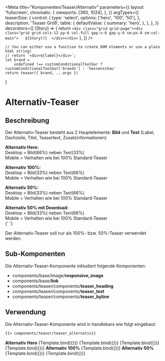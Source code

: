 
<Meta
    title="Komponenten/Teaser/Alternativ"
    parameters={{
        layout: 'fullscreen',
        chromatic: {
            viewports: [360, 1024],
        },
    }}
    argTypes={{
        teaserSize: {
            control: {
                type: 'select',
                options: ['hero', '100', '50'],
            },
            description: 'Teaser Größ',
            table: {
                defaultValue: {
                    summary: 'hero',
                },
            },
        },
    }}
    decorators={[
        (Story) => {
            return `<div class="grid grid-page"><div class="grid grid-cols-12 py-6 col-full gap-x-6 gap-y-6 sm:px-8 sm:col-main">  
                ${Story()} 
                </div></div>`
        },
    ]}
/>

    // You can either use a function to create DOM elements or use a plain html string!
    // return `<div>${label}</div>`;
    let brand =
        undefined !== customConditionalToolbar ? customConditionalToolbar['brands'] : 'hessenschau'
    return teaser({ brand, ...args })
}

# Alternativ-Teaser

## Beschreibung

Der Alternativ-Teaser besteht aus 2 Hauptelemente: <b>Bild</b> und <b>Text</b> (Label, Dachzeile, Titel, Teasertext, Zusatzinformationen)

<b>Alternativ Hero:</b> <br />
Desktop = Bild(66%) neben Text(33%) <br />
Mobile = Verhalten wie bei 100% Standard-Teaser <br />

<b>Alternativ 100%:</b> <br />
Desktop = Bild(33%) neben Text(66%) <br />
Mobile = Verhalten wie bei 100% Standard-Teaser <br />

<b>Alternativ 50%:</b> <br />
Desktop = Bild(33%) neben Text(66%) <br />
Mobile = Verhalten wie bei 100% Standard-Teaser <br />

<b>Alternativ 50% mit Download:</b> <br />
Desktop = Bild(33%) neben Text(66%) <br />
Mobile = Verhalten wie bei 100% Standard-Teaser <br />{' '}

Der Alternativ-Teaser soll nur als 100%- bzw. 50%-Teaser verwendet werden.

## Sub-Komponenten

Die Alternativ-Teaser-Komponente inkludiert folgende Komponenten:

<ul>
    <li>
        components/base/image/<b>responsive_image</b>
    </li>
    <li>
        components/base/<b>link</b>
    </li>
    <li>
        components/teaser/components/<b>teaser_heading</b>
    </li>
    <li>
        components/teaser/components/<b>teaser_text</b>
    </li>
    <li>
        components/teaser/components/<b>teaser_byline</b>
    </li>
</ul>

## Verwendung

Die Alternativ-Teaser-Komponente wird in handlebars wie folgt eingebaut:

```html
{{> components/teaser/teaser_alternativ}}
```

<Preview withToolbar>
    <b>Alternativ Hero</b>
    <Story name="Alternativ Hero" args={heroTeaser.logicItem.includeModel}>
        {Template.bind({})}
    </Story>
    <Story
        name="Alternativ Hero mit Kommentaren"
        args={heroTeaserWithComments.logicItem.includeModel}
    >
        {Template.bind({})}
    </Story>
    <Story name="Alternativ Hero mit Label" args={heroTeaserWithLabel.logicItem.includeModel}>
        {Template.bind({})}
    </Story>
    <Story name="Alternativ Hero mit externen Link Dokument" args={heroTeaserLink.logicItem.includeModel}>
        {Template.bind({})}
    </Story>
    <b>Alternativ 100%</b>
    <Story name="Alternativ 100" args={teaser100.logicItem.includeModel}>
        {Template.bind({})}
    </Story>
    <b>Alternativ 50%</b>
    <Story name="Alternativ 50" args={teaser50.logicItem.includeModel}>
        {Template.bind({})}
    </Story>
    <Story name="Alternativ 50 mit Download" args={teaser50Download.logicItem.includeModel}>
        {Template.bind({})}
    </Story>
</Preview>
